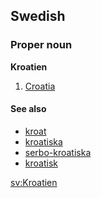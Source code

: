 ==Swedish==
===Proper noun===
'''Kroatien'''

#[[Croatia]]

====See also====
*[[kroat]]
*[[kroatiska]]
*[[serbo-kroatiska]]
*[[kroatisk]]


[[sv:Kroatien]]